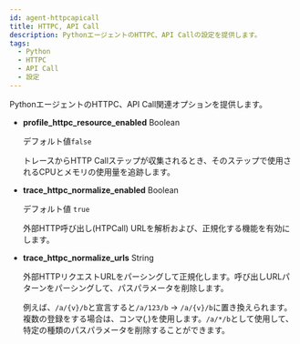```yaml
---
id: agent-httpcapicall
title: HTTPC, API Call
description: PythonエージェントのHTTPC、API Callの設定を提供します。
tags:
  - Python
  - HTTPC
  - API Call
  - 設定
---
```


PythonエージェントのHTTPC、API Call関連オプションを提供します。

- **profile_httpc_resource_enabled** <span class='type'>Boolean</span>

  デフォルト値`false`

  トレースからHTTP Callステップが収集されるとき、そのステップで使用されるCPUとメモリの使用量を追跡します。

- **trace_httpc_normalize_enabled** <span class='type'>Boolean</span>

  デフォルト値 `true`

  外部HTTP呼び出し(HTPCall) URLを解析および、正規化する機能を有効にします。 

- **trace_httpc_normalize_urls** <span class='type'>String</span>

  外部HTTPリクエストURLをパーシングして正規化します。呼び出しURLパターンをパーシングして、パスパラメータを削除します。 

  例えば、`/a/{v}/b`と宣言すると`/a/123/b` → `/a/{v}/b`に置き換えられます。複数の登録をする場合は、コンマ(_,_)を使用します。`/a/*/b`として使用して、特定の種類のパスパラメータを削除することができます。      
